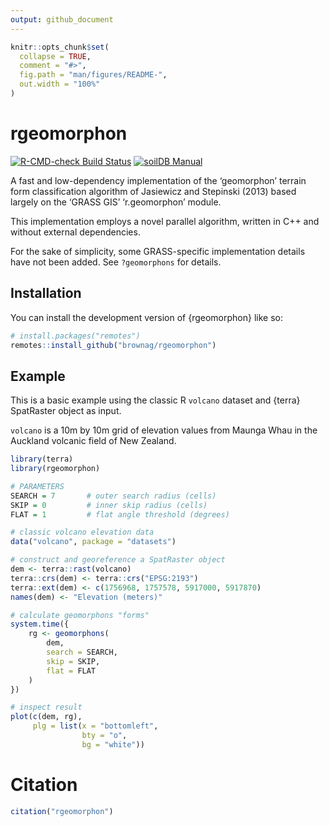 ```yaml
---
output: github_document
---
```


<!-- README.md is generated from README.Rmd. Please edit that file -->

```r
knitr::opts_chunk$set(
  collapse = TRUE,
  comment = "#>",
  fig.path = "man/figures/README-",
  out.width = "100%"
)
```

# rgeomorphon

<!-- badges: start -->
[![R-CMD-check Build
Status](https://github.com/brownag/rgeomorphon/actions/workflows/R-CMD-check.yaml/badge.svg)](https://github.com/brownag/rgeomorphon/actions)
[![soilDB
Manual](https://img.shields.io/badge/docs-HTML-informational)](https://humus.rocks/rgeomorphon/)
<!-- badges: end -->

A fast and low-dependency implementation of the 'geomorphon' terrain form
classification algorithm of Jasiewicz and Stepinski (2013) based largely on the
'GRASS GIS' 'r.geomorphon' module.

This implementation employs a novel parallel algorithm, written in C++ and
without external dependencies.

For the sake of simplicity, some GRASS-specific implementation details have not
been added. See `?geomorphons` for details.

## Installation

You can install the development version of {rgeomorphon} like so:

``` r
# install.packages("remotes")
remotes::install_github("brownag/rgeomorphon")
```

## Example

This is a basic example using the classic R `volcano` dataset and {terra}
SpatRaster object as input.

`volcano` is a 10m by 10m grid of elevation values from Maunga Whau in the
Auckland volcanic field of New Zealand.

```r
library(terra)
library(rgeomorphon)

# PARAMETERS
SEARCH = 7       # outer search radius (cells)
SKIP = 0         # inner skip radius (cells)
FLAT = 1         # flat angle threshold (degrees)

# classic volcano elevation data
data("volcano", package = "datasets")

# construct and georeference a SpatRaster object
dem <- terra::rast(volcano)
terra::crs(dem) <- terra::crs("EPSG:2193")
terra::ext(dem) <- c(1756968, 1757578, 5917000, 5917870)
names(dem) <- "Elevation (meters)"

# calculate geomorphons "forms"
system.time({
    rg <- geomorphons(
        dem,
        search = SEARCH,
        skip = SKIP,
        flat = FLAT
    )
})

# inspect result
plot(c(dem, rg), 
     plg = list(x = "bottomleft", 
                bty = "o", 
                bg = "white"))
```

# Citation

```r
citation("rgeomorphon")
```
